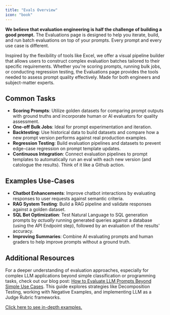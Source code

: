 ```yaml
---
title: "Evals Overview"
icon: "book"
---
```


**We believe that evaluation engineering is half the challenge of building a good prompt.** The Evaluations page is designed to help you iterate, build, and run batch evaluations on top of your prompts. Every prompt and every use case is different.

Inspired by the flexibility of tools like Excel, we offer a visual pipeline builder that allows users to construct complex evaluation batches tailored to their specific requirements. Whether you're scoring prompts, running bulk jobs, or conducting regression testing, the Evaluations page provides the tools needed to assess prompt quality effectively. Made for both engineers and subject-matter experts.

## Common Tasks

- **Scoring Prompts**: Utilize golden datasets for comparing prompt outputs with ground truths and incorporate human or AI evaluators for quality assessment.
- **One-off Bulk Jobs**: Ideal for prompt experimentation and iteration.
- **Backtesting**: Use historical data to build datasets and compare how a new prompt version performs against real production examples.
- **Regression Testing**: Build evaluation pipelines and datasets to prevent edge-case regression on prompt template updates.
- **Continuous Integration**: Connect evaluation pipelines to prompt templates to automatically run an eval with each new version (and catologue the results). Think of it like a Github action.

## Examples Use-Cases

- **Chatbot Enhancements**: Improve chatbot interactions by evaluating responses to user requests against semantic criteria.
- **RAG System Testing**: Build a RAG pipeline and validate responses against a golden dataset.
- **SQL Bot Optimization**: Test Natural Language to SQL generation prompts by _actually_ running generated queries against a database (using the API Endpoint step), followed by an evaluation of the results' accuracy.
- **Improving Summaries**: Combine AI evaluating prompts and human graders to help improve prompts without a ground truth.

## Additional Resources

For a deeper understanding of evaluation approaches, especially for complex LLM applications beyond simple classification or programming tasks, check out our blog post: [How to Evaluate LLM Prompts Beyond Simple Use Cases](https://blog.promptlayer.com/how-to-evaluate-llm-prompts-beyond-simple-use-cases/). This guide explores strategies like Decomposition Testing, working with Negative Examples, and implementing LLM as a Judge Rubric frameworks.

[Click here to see in-depth examples.](/features/evaluations/examples)